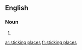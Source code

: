 
==English==

===Noun===
{{head|en}}

# {{plural of|sticking place}}

[[ar:sticking places]]
[[fr:sticking places]]
